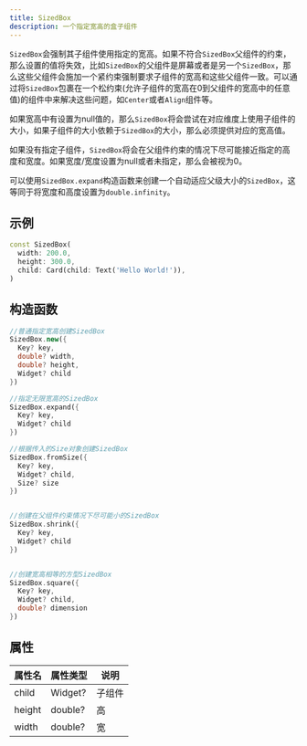 ```yaml
---
title: SizedBox
description: 一个指定宽高的盒子组件
---
```


`SizedBox`会强制其子组件使用指定的宽高。如果不符合`SizedBox`父组件的约束，那么设置的值将失效，比如`SizedBox`的父组件是屏幕或者是另一个`SizedBox`，那么这些父组件会施加一个紧约束强制要求子组件的宽高和这些父组件一致。可以通过将`SizedBox`包裹在一个松约束(允许子组件的宽高在0到父组件的宽高中的任意值)的组件中来解决这些问题，如`Center`或者`Align`组件等。

如果宽高中有设置为null值的，那么`SizedBox`将会尝试在对应维度上使用子组件的大小，如果子组件的大小依赖于`SizedBox`的大小，那么必须提供对应的宽高值。

如果没有指定子组件，`SizedBox`将会在父组件约束的情况下尽可能接近指定的高度和宽度。如果宽度/宽度设置为null或者未指定，那么会被视为0。

可以使用`SizedBox.expand`构造函数来创建一个自动适应父级大小的`SizedBox`，这等同于将宽度和高度设置为`double.infinity`。


## 示例
```dart
const SizedBox(
  width: 200.0,
  height: 300.0,
  child: Card(child: Text('Hello World!')),
)
```

## 构造函数
```dart
//普通指定宽高创建SizedBox
SizedBox.new({
  Key? key, 
  double? width, 
  double? height, 
  Widget? child
})

//指定无限宽高的SizedBox
SizedBox.expand({
  Key? key, 
  Widget? child
})

//根据传入的Size对象创建SizedBox
SizedBox.fromSize({
  Key? key, 
  Widget? child, 
  Size? size
})


//创建在父组件约束情况下尽可能小的SizedBox
SizedBox.shrink({
  Key? key, 
  Widget? child
})


//创建宽高相等的方型SizedBox
SizedBox.square({
  Key? key, 
  Widget? child, 
  double? dimension
})
```


## 属性
| 属性名 | 属性类型 | 说明 |
|--|--|--|
|child| Widget? | 子组件 |
|height| double? | 高 |
|width| double? | 宽 |

